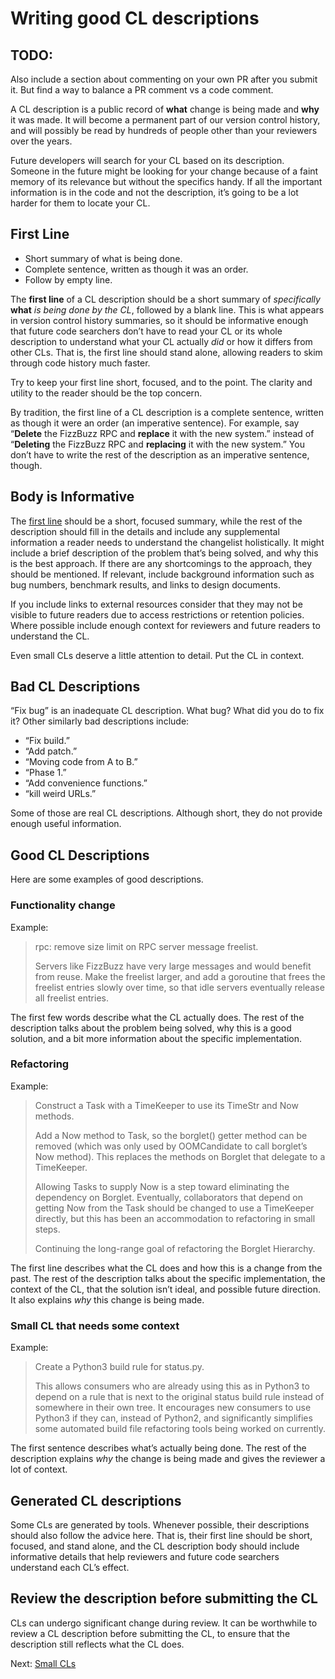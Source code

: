 # Writing good CL descriptions {#sec-descriptions}

## TODO:

Also include a section about commenting on your own PR after you submit it.
But find a way to balance a PR comment vs a code comment.

A CL description is a public record of **what** change is being made and **why** it was made.
It will become a permanent part of our version control history, and will possibly be read by hundreds of people other than your reviewers over the years.

Future developers will search for your CL based on its description.
Someone in the future might be looking for your change because of a faint memory of its relevance but without the specifics handy.
If all the important information is in the code and not the description, it's going to be a lot harder for them to locate your CL.

## First Line {#firstline}

-   Short summary of what is being done.
-   Complete sentence, written as though it was an order.
-   Follow by empty line.

The **first line** of a CL description should be a short summary of *specifically* **what** *is being done by the CL*, followed by a blank line.
This is what appears in version control history summaries, so it should be informative enough that future code searchers don't have to read your CL or its whole description to understand what your CL actually *did* or how it differs from other CLs.
That is, the first line should stand alone, allowing readers to skim through code history much faster.

Try to keep your first line short, focused, and to the point.
The clarity and utility to the reader should be the top concern.

By tradition, the first line of a CL description is a complete sentence, written as though it were an order (an imperative sentence).
For example, say "**Delete** the FizzBuzz RPC and **replace** it with the new system." instead of "**Deleting** the FizzBuzz RPC and **replacing** it with the new system." You don't have to write the rest of the description as an imperative sentence, though.

## Body is Informative {#informative}

The [first line](#firstline) should be a short, focused summary, while the rest of the description should fill in the details and include any supplemental information a reader needs to understand the changelist holistically.
It might include a brief description of the problem that's being solved, and why this is the best approach.
If there are any shortcomings to the approach, they should be mentioned.
If relevant, include background information such as bug numbers, benchmark results, and links to design documents.

If you include links to external resources consider that they may not be visible to future readers due to access restrictions or retention policies.
Where possible include enough context for reviewers and future readers to understand the CL.

Even small CLs deserve a little attention to detail.
Put the CL in context.

## Bad CL Descriptions {#bad}

"Fix bug" is an inadequate CL description.
What bug?
What did you do to fix it?
Other similarly bad descriptions include:

-   "Fix build."
-   "Add patch."
-   "Moving code from A to B."
-   "Phase 1."
-   "Add convenience functions."
-   "kill weird URLs."

Some of those are real CL descriptions.
Although short, they do not provide enough useful information.

## Good CL Descriptions {#good}

Here are some examples of good descriptions.

### Functionality change

Example:

> rpc: remove size limit on RPC server message freelist.
>
> Servers like FizzBuzz have very large messages and would benefit from reuse.
> Make the freelist larger, and add a goroutine that frees the freelist entries slowly over time, so that idle servers eventually release all freelist entries.

The first few words describe what the CL actually does.
The rest of the description talks about the problem being solved, why this is a good solution, and a bit more information about the specific implementation.

### Refactoring

Example:

> Construct a Task with a TimeKeeper to use its TimeStr and Now methods.
>
> Add a Now method to Task, so the borglet() getter method can be removed (which was only used by OOMCandidate to call borglet's Now method).
> This replaces the methods on Borglet that delegate to a TimeKeeper.
>
> Allowing Tasks to supply Now is a step toward eliminating the dependency on Borglet.
> Eventually, collaborators that depend on getting Now from the Task should be changed to use a TimeKeeper directly, but this has been an accommodation to refactoring in small steps.
>
> Continuing the long-range goal of refactoring the Borglet Hierarchy.

The first line describes what the CL does and how this is a change from the past.
The rest of the description talks about the specific implementation, the context of the CL, that the solution isn't ideal, and possible future direction.
It also explains *why* this change is being made.

### Small CL that needs some context

Example:

> Create a Python3 build rule for status.py.
>
> This allows consumers who are already using this as in Python3 to depend on a rule that is next to the original status build rule instead of somewhere in their own tree.
> It encourages new consumers to use Python3 if they can, instead of Python2, and significantly simplifies some automated build file refactoring tools being worked on currently.

The first sentence describes what's actually being done.
The rest of the description explains *why* the change is being made and gives the reviewer a lot of context.

## Generated CL descriptions

Some CLs are generated by tools.
Whenever possible, their descriptions should also follow the advice here.
That is, their first line should be short, focused, and stand alone, and the CL description body should include informative details that help reviewers and future code searchers understand each CL's effect.

## Review the description before submitting the CL

CLs can undergo significant change during review.
It can be worthwhile to review a CL description before submitting the CL, to ensure that the description still reflects what the CL does.

Next: [Small CLs](small-cls.md)

